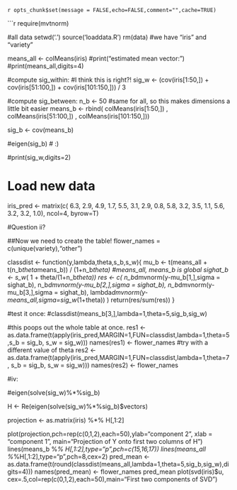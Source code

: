 
`r opts_chunk$set(message = FALSE,echo=FALSE,comment="",cache=TRUE)`

```r
require(mvtnorm)

#all data
setwd('.')
source('loaddata.R')
rm(data)
#we have "iris" and "variety" 

means_all <- colMeans(iris)
#print("estimated mean vector:")
#print(means_all,digits=4)

#compute sig_within:
#I think this is right?!
sig_w <- (cov(iris[1:50,]) + cov(iris[51:100,]) + cov(iris[101:150,])) / 3

#compute sig_between:
n_b <- 50 #same for all, so this makes dimensions a little bit easier
means_b <- rbind(
colMeans(iris[1:50,]) , colMeans(iris[51:100,]) , colMeans(iris[101:150,]))

sig_b <- cov(means_b)

#eigen(sig_b) # :)



#print(sig_w,digits=2)

# Load new data

iris_pred <- matrix(c(
6.3, 2.9, 4.9, 1.7,
5.5, 3.1, 2.9, 0.8,
5.8, 3.2, 3.5, 1.1,
5.6, 3.2, 3.2, 1.0), ncol=4, byrow=T)

#Question ii? 

##Now we need to create the table!
flower_names = c(unique(variety),"other")




classdist <- function(y,lambda,theta,s_b,s_w){
  mu_b <- t(means_all + t(n_b*theta*means_b)) / (1+n_b*theta) #means_all, means_b is global
	sighat_b <- s_w*( 1 + theta/(1+n_b*theta))
	res <- c(
	n_b*dmvnorm(y-mu_b[1,],sigma = sighat_b),
	n_b*dmvnorm(y-mu_b[2,],sigma = sighat_b),
	n_b*dmvnorm(y-mu_b[3,],sigma = sighat_b),
	lambda*dmvnorm(y-means_all,sigma=sig_w*(1+theta))
	)
	return(res/sum(res))
}


#test it once:
#classdist(means_b[3,],lambda=1,theta=5,sig_b,sig_w)


#this poops out the whole table at once. 
res1 <- as.data.frame(t(apply(iris_pred,MARGIN=1,FUN=classdist,lambda=1,theta=5,s_b = sig_b, s_w = sig_w)))
names(res1) <- flower_names
#try with a different value of theta
res2 <- as.data.frame(t(apply(iris_pred,MARGIN=1,FUN=classdist,lambda=1,theta=7, s_b = sig_b, s_w = sig_w)))
names(res2) <- flower_names



#iv:

#eigen(solve(sig_w)%*%sig_b)


H <- Re(eigen(solve(sig_w)%*%sig_b)$vectors)

projection <- as.matrix(iris) %*% H[,1:2]

plot(projection,pch=rep(c(0,1,2),each=50),ylab="component 2", xlab = "component 1",
main="Projection of Y onto first two columns of H")
lines(means_b %*% H[,1:2],type="p",pch=c(15,16,17))
lines(means_all %*%H[,1:2],type="p",pch=8,cex=2)
pred_mean <- as.data.frame(t(round(classdist(means_all,lambda=1,theta=5,sig_b,sig_w),digits=4)))
names(pred_mean) <- flower_names
pred_mean
plot(svd(iris)$u, cex=.5,col=rep(c(0,1,2),each=50),main="First two components of SVD")